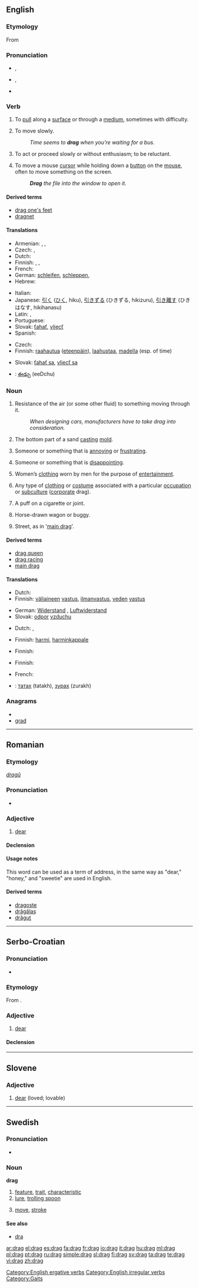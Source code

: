 {{wikipedia}}
==English==

===Etymology===
From {{etyl|non}} {{term|draga||lang=non}}

===Pronunciation===
* {{a|UK}} {{IPA|/dɹæɡ/}}, {{SAMPA|/dr\{g/}}
* {{a|US}} {{IPA|/dɻæɡ/}}, {{SAMPA|/dr\`{g/}}
*: {{audio|En-us-drag.ogg|audio (US)}}
* {{rhymes|æɡ}}

===Verb===
{{en-verb|drags|dragging|'''[[dragged]] '''or, in some dialects,''' [[drug]]'''}}

# {{transitive}} To [[pull]] along a [[surface]] or through a [[medium]], sometimes with difficulty.
# {{intransitive}} To move slowly.
#: ''Time seems to '''drag''' when you’re waiting for a bus.''
# {{idiom|drag one's feet}} To act or proceed slowly or without enthusiasm; to be reluctant.
# {{computer}} To move a mouse [[cursor]] while holding down a [[button]] on the [[mouse]], often to move something on the screen.
#: '''''Drag''' the file into the window to open it.''

====Derived terms====
* [[drag one's feet]]
* [[dragnet]]

====Translations====
{{trans-top|to pull along a surface}}
* Armenian: {{t-|hy|քաշել|tr=k'ašel}}, {{t|hy|քարշ տալ|tr=k'arš tal}}, {{t-|hy|ձգել|tr=jgel}}
* Czech: {{t-|cs|táhnout}},  {{t-|cs|vléct}}
* Dutch: {{t-|nl|slepen}}
* Finnish: {{t+|fi|raahata}}, {{t+|fi|kiskoa}}, {{t+|fi|vetää}}
* French: {{t+|fr|traîner}}
* German: [[schleifen]], [[schleppen]],
* Hebrew: {{t|he|גרר|m|tr=garar}}
{{trans-mid}}
* Italian: {{t+|it|trainare}}
* Japanese: [[引く]] ([[ひく]], hiku), [[引きずる]] (ひきずる, hikizuru), [[引き離す]] (ひきはなす, hikihanasu)
* Latin: {{t-|la|trahere}},  {{t-|la|trahi|alt=trahī}}
* Portuguese: {{t+|pt|arrastar}}
* Slovak: [[ťahať]], [[vliecť]]
* Spanish: {{t+|es|arrastrar}}
{{trans-bottom}}

{{trans-top|to move slowly}}
* Czech: {{t|cs|vléct se}}
* Finnish: [[raahautua]] ([[eteenpäin]]), [[laahustaa]], [[madella]] (esp. of time)
{{trans-mid}}
* Slovak: [[ťahať sa]], [[vliecť sa]]
{{trans-bottom}}

{{checktrans-top}}
* {{ttbc|Telugu}}: [[ఈడ్చు]] (eeDchu)
{{trans-bottom}}

===Noun===
{{en-noun|s|-}}

# {{uncountable}} Resistance of the air (or some other fluid) to something moving through it.
#: ''When designing cars, manufacturers have to take drag into consideration.''
# {{countable|foundry}} The bottom part of a sand [[casting]] [[mold]].
# {{countable|slang}} Someone or something that is [[annoying]] or [[frustrating]].
# {{countable|slang}} Someone or something that is [[disappointing]].
# {{uncountable|slang}} Women’s [[clothing]] worn by men for the purpose of [[entertainment]].
# {{uncountable|slang}} Any type of [[clothing]] or [[costume]] associated with a particular [[occupation]] or [[subculture]] ([[corporate]] drag).
# A puff on a cigarette or joint.
# {{slang}} Horse-drawn wagon or buggy. {{defdate|from mid-18th c.}}
# {{slang}} Street, as in '[[main drag]]'. {{defdate|from mid-19th c.}}

====Derived terms====
* [[drag queen]]
* [[drag racing]]
* [[main drag]]

====Translations====
{{trans-top|resistance of the air (or some other fluid) to something moving through it}}
* Dutch: {{t|nl|luchtweerstand}}
* Finnish: [[väliaine|väliaineen]] [[vastus]], [[ilmanvastus]], [[vesi|veden]] [[vastus]]
{{trans-mid}}
* German: [[Widerstand]] {{m}}, [[Luftwiderstand]] {{m}}
* Slovak: [[odpor]] [[vzduch|vzduchu]] {{m}}
{{trans-bottom}}

{{trans-top|someone or something that is annoying or frustrating}}
* Dutch: {{t-|nl|belemmering}}, {{t|nl|hinderpaal}}
{{trans-mid}}
* Finnish: [[harmi]], [[harminkappale]]
{{trans-bottom}}

{{trans-top|someone or something that is disappointing}}
* Finnish: {{t-|fi|pettymys}}
{{trans-mid}}
{{trans-bottom}}

{{trans-top|(slang) women’s clothing worn by men}}
<!-- Only SLANG here, please -->
* Finnish: {{t+|fi|drag}}
{{trans-mid}}
{{trans-bottom}}

{{trans-top|puff on cigarette}}
* French: {{t+|fr|taffe|f}}
{{trans-mid}}
{{trans-bottom}}

{{checktrans-top}}
* {{ttbc|Mongolian}}: [[татах]] (tatakh), [[зурах]] (zurakh)
{{trans-bottom}}

===Anagrams===
* {{alphagram|adgr}}
* [[grad#English|grad]]


[[Category:English ergative verbs]]
[[Category:English irregular verbs]]
[[Category:Gaits]]

----

==Romanian==

===Etymology===
{{etyl|sla|ro}} ''[[dragŭ]]''

===Pronunciation===
* {{IPA|[drag]|lang=ro}}

===Adjective===
{{ro-adj|4}}

# [[dear]]

====Declension====
{{ro-adj-4|drag}}

====Usage notes====
This word can be used as a term of address, in the same way as "dear," "honey," and "sweetie" are used in English.

====Derived terms====
* [[dragoste]]
* [[drăgălaş]]
* [[drăguţ]]

----

==Serbo-Croatian==

===Pronunciation===
* {{IPA|/drâːg/|lang=sh}}

===Etymology===
From {{proto|Slavic|dorgъ|lang=sh}}.

===Adjective===
{{sh-adjective|head=drȃg|def=dragi|def_a=drȃgī|comp=draži|comp_a=drȁžī|r|драг|дра̑г}}

# [[dear]]

====Declension====
{{sh-adj-full|drag|o|draž|e}}

----

==Slovene==

===Adjective===
{{infl|sl|adjective|g=m}}

# [[dear]] (loved; lovable)

{{tbot entry|Slovene|dear|2008|April|sl}}

----

==Swedish==

===Pronunciation===
* {{audio|Sv-drag.ogg|Audio}}

===Noun===
{{sv-noun-n-zero}}
'''drag''' {{n}}

# [[feature]], [[trait]], [[characteristic]]
# [[lure]], [[trolling spoon]]
# {{chess|lang=sv}} [[move]], [[stroke]]

====See also====
* [[dra]]

[[ar:drag]]
[[el:drag]]
[[es:drag]]
[[fa:drag]]
[[fr:drag]]
[[io:drag]]
[[it:drag]]
[[hu:drag]]
[[ml:drag]]
[[pl:drag]]
[[pt:drag]]
[[ru:drag]]
[[simple:drag]]
[[sl:drag]]
[[fi:drag]]
[[sv:drag]]
[[ta:drag]]
[[te:drag]]
[[vi:drag]]
[[zh:drag]]